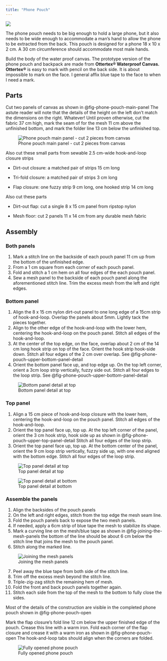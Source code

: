 ```yaml
---
title: "Phone Pouch"
---
```


![](images/phone-pouch-closed.jpg){#fig-phone-pouch-closed fig-alt="The phone pouch"}

The phone pouch needs to be big enough to hold a large phone, but it also needs to be wide enough to accommodate a man's hand to allow the phone to be extracted from the back. This pouch is designed for a phone 18 x 10 x 2 cm. A 30 cm circumference should accommodate most male hands.

Build the body of the water proof canvas. The prototype version of the phone pouch and backpack are made from **Ottertex® Waterproof Canvas.** **Ottertex®** is easy to mark with pencil on the back side. It is about impossible to mark on the face. I general affix blue tape to the face to when I need a mark.

## Parts

Cut two panels of canvas as shown in @fig-phone-pouch-main-panel The astute reader will note that the details of the height on the left don't match the dimensions on the right. Whatever! Until proven otherwise, cut the fabric 37 cm high, mark the seam of for the mesh 11 cm above the unfinished bottom, and mark the folder line 13 cm below the unfinished top.

![Phone pouch main panel - cut 2 pieces from canvas](images/phone_pouch_main_panel.jpg){#fig-phone-pouch-main-panel fig-alt="Phone pouch main panel - cut 2 pieces from from Ottertex" fig-align="center"}

Also cut these small parts from sewable 2.5 cm-wide hook-and-loop closure strips

-   Dirt-out closure: a matched pair of strips 15 cm long

-   Tri-fold closure: a matched pair of strips 3 cm long

-   Flap closure: one fuzzy strip 9 cm long, one hooked strip 14 cm long

Also cut these parts

-   Dirt-out flap: cut a single 8 x 15 cm panel from ripstop nylon

-   Mesh floor: cut 2 panels 11 x 14 cm from any durable mesh fabric

## Assembly

### Both panels

1.  Mark a stitch line on the backside of each pouch panel 11 cm up from the bottom of the unfinished edge.
2.  From a 1 cm square from each corner of each pouch panel.
3.  Fold and stitch a 1 cm hem on all four edges of the each pouch panel.
4.  Sew a mesh panel to the backside of each pouch panel along the aforementioned stitch line. Trim the excess mesh from the left and right edges.

### Bottom panel

1.  Align the 8 x 15 cm nylon dirt-out panel to one long edge of a 15cm strip of hook-and-loop. Overlap the panels about 5mm. Lightly tack the pieces together.
2.  Align to the other edge of the hook-and-loop with the lower hem, centering the hook-and-loop on the pouch panel. Stitch all edges of the hook-and-loop.
3.  At the center of the top edge, on the face, overlap about 2 cm of the 14 cm long hook strip on top of the face. Orient the hook strip hook-side down. Stitch all four edges of the 2 cm over overlap. See @fig-phone-pouch-upper-bottom-panel-detail
4.  Orient the bottom panel face up, and top edge up. On the top left corner, orient a 3cm loop strip vertically, fuzzy side out. Stitch all four edges to the loop strip. See @fig-phone-pouch-upper-bottom-panel-detail

![Bottom panel detail at top](images/phone-pouch-upper-bottom-panel-detail.jpg){#fig-phone-pouch-upper-bottom-panel-detail fig-alt="Bottom panel detail at top" fig-align="center"}

### Top panel

1.  Align a 15 cm piece of hook-and-loop closure with the lower hem, centering the hook-and-loop on the pouch panel. Stitch all edges of the hook-and-loop.
2.  Orient the top panel face up, top up. At the top left corner of the panel, orient the 3 cm hook strip, hook side up as shown in @fig-phone-pouch-upper-top-panel-detail Stitch all four edges of the loop strip.
3.  Orient the top panel face up, top up. At the bottom center of the panel, orient the 9 cm loop strip vertically, fuzzy side up, with one end aligned with the bottom edge. Stitch all four edges of the loop strip.

![Top panel detail at top](images/phone-pouch-upper-top-panel-detail.jpg){#fig-phone-pouch-upper-top-panel-detail fig-alt="Top panel detail at top"}

![Top panel detail at bottom](images/phone-pouch-lower-top-panel-detail.jpg){#fig-phone-pouch-lower-top-panel-detail fig-alt="Top panel detail at bottom"}

### Assemble the panels

1.  Align the backsides of the pouch panels
2.  On the left and right edges, stitch from the top edge the mesh seam line.
3.  Fold the pouch panels back to expose the two mesh panels.
4.  If needed, apply a 6cm strip of blue tape the mesh to stabilize its shape.
5.  Mark a curving line on the mesh/blue tape as shown in @fig-joining-the-mesh-panels the bottom of the line should be about 6 cm below the stitch line that joins the mesh to the pouch panel.
6.  Stitch along the marked line.

![Joining the mesh panels](images/joining-the-mesh-panels.jpg){#fig-joining-the-mesh-panels fig-alt="Joining the mesh panels" fig-align="center"}

7.  Peel away the blue tape from both side of the stitch line.
8.  Trim off the excess mesh beyond the stitch line.
9.  Triple-zig-zag stitch the remaining hem of mesh.
10. Fold the front and back pouch panels together again.
11. Stitch each side from the top of the mesh to the bottom to fully close the sides.

Most of the details of the construction are visible in the completed phone pouch shown in @fig-phone-pouch-open

Mark the flap closure's fold line 12 cm below the upper finished edge of the pouch. Crease this line with a warm iron. Fold each corner of the flap closure and crease it with a warm iron as shown in @fig-phone-pouch-open The hook-and-loop tabs should align when the corners are folded.

![Fully opened phone pouch](images/phone-pouch-open.jpg){#fig-phone-pouch-open fig-alt="Fully opened phone pouch" fig-align="center"}
